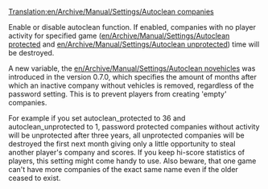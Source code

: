 [[Translation:en/Archive/Manual/Settings/Autoclean companies]]
{{es/Traducción|en/Archive/Manual/Settings/Autoclean companies|0}}

Enable or disable autoclean function. If enabled, companies with no player activity for specified game ([[en/Archive/Manual/Settings/Autoclean protected]] and [[en/Archive/Manual/Settings/Autoclean unprotected]]) time will be destroyed.

A new variable, the [[en/Archive/Manual/Settings/Autoclean novehicles]] was introduced in the version 0.7.0, which specifies the amount of months after which an inactive company without vehicles is removed, regardless of the password setting. This is to prevent players from creating 'empty' companies.

For example if you set autoclean_protected to 36 and autoclean_unprotected to 1, password protected companies without activity will be unprotected after three years, all unprotected companies will be destroyed the first next month giving only a little opportunity to steal another player's company and scores. If you keep hi-score statistics of players, this setting might come handy to use.
Also beware, that one game can't have more companies of the exact same name even if the older ceased to exist.